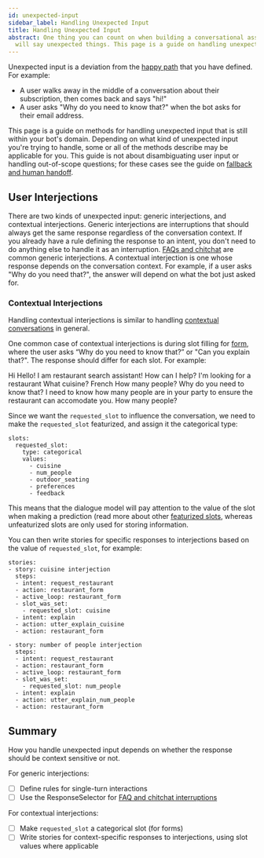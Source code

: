 ```yaml
---
id: unexpected-input
sidebar_label: Handling Unexpected Input
title: Handling Unexpected Input
abstract: One thing you can count on when building a conversational assistant is that users
  will say unexpected things. This page is a guide on handling unexpected input.
---
```


Unexpected input is a deviation from the [happy path](glossary.mdx#happy--unhappy-paths)
that you have defined.  For example:

- A user walks away in the middle of a conversation about their subscription, then comes back
and says "hi!"
- A user asks "Why do you need to know that?" when the bot asks for their email address.

This page is a guide on methods for handling unexpected input that is still within your bot's domain.
Depending on what kind of unexpected
input you're trying to handle, some or all of the methods describe may be applicable for you. This guide
is not about disambiguating user input or handling out-of-scope questions; for these cases see
the guide on [fallback and human handoff](fallback-handoff.mdx).


## User Interjections

There are two kinds of unexpected input: generic interjections, and contextual interjections.
Generic interjections are interruptions that should always get the same response regardless of the
conversation context. If you already have a rule defining the response to an intent, you don't
need to do anything else to handle it as an interruption.  [FAQs and chitchat](./chitchat-faqs.mdx) are common generic interjections.
A contextual interjection is one whose response depends on the conversation context.
For example, if a user asks "Why do you need that?", the answer will depend on what the bot just
asked for.

### Contextual Interjections

Handling contextual interjections is similar to handling [contextual conversations](contextual-conversations.mdx)
in general.

One common case of contextual interjections is during slot filling for [form](forms.mdx), where the user
asks “Why do you need to know that?” or "Can you explain that?".
The response should differ for each slot. For example:

<Chat caption="Contextual interjection">
<ChatUserText>Hi</ChatUserText>
<ChatBotText>Hello! I am restaurant search assistant! How can I help?</ChatBotText>
<ChatUserText>I'm looking for a restaurant</ChatUserText>
<ChatBotText>What cuisine?</ChatBotText>
<ChatUserText>French</ChatUserText>
<ChatBotText>How many people?</ChatBotText>
<ChatUserText>Why do you need to know that?</ChatUserText>
<ChatBotText>I need to know how many people are in your party to ensure the restaurant can accomodate you.</ChatBotText>
<ChatBotText>How many people?</ChatBotText>
</Chat>

Since we want the `requested_slot` to influence the conversation,
we need to make the `requested_slot` featurized, and assign it the categorical type:

```yaml-rasa  title="domain.yml"
slots:
  requested_slot:
    type: categorical
    values:
      - cuisine
      - num_people
      - outdoor_seating
      - preferences
      - feedback
```

This means that the dialogue model will pay attention to the value of the slot when making a prediction
(read more about other [featurized slots](./domain.mdx#slots), whereas
unfeaturized slots are only used for storing information.

You can then write stories for specific responses to interjections based on the value of `requested_slot`, for example:

```yaml-rasa title="stories.yml"
stories:
- story: cuisine interjection
  steps:
  - intent: request_restaurant
  - action: restaurant_form
  - active_loop: restaurant_form
  - slot_was_set:
    - requested_slot: cuisine
  - intent: explain
  - action: utter_explain_cuisine
  - action: restaurant_form

- story: number of people interjection
  steps:
  - intent: request_restaurant
  - action: restaurant_form
  - active_loop: restaurant_form
  - slot_was_set:
    - requested_slot: num_people
  - intent: explain
  - action: utter_explain_num_people
  - action: restaurant_form
```


## Summary

How you handle unexpected input depends on whether the response should be
context sensitive or not.

For generic interjections:
  - [ ] Define rules for single-turn interactions
  - [ ] Use the ResponseSelector for [FAQ and chitchat interruptions](chitchat-faqs.mdx)

For contextual interjections:
  - [ ] Make `requested_slot` a categorical slot (for forms)
  - [ ] Write stories for context-specific responses to interjections, using slot values where applicable
